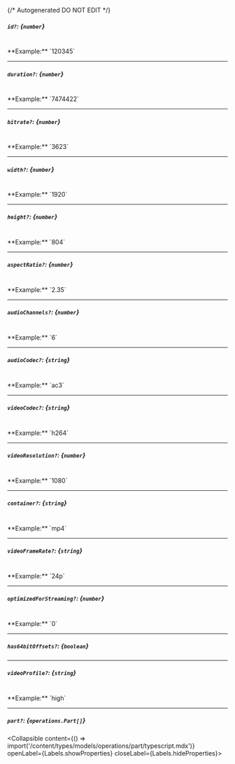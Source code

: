 {/* Autogenerated DO NOT EDIT  */}

##### `id?`: *{`number`}*
<br/>
**Example:** `120345`

---
##### `duration?`: *{`number`}*
<br/>
**Example:** `7474422`

---
##### `bitrate?`: *{`number`}*
<br/>
**Example:** `3623`

---
##### `width?`: *{`number`}*
<br/>
**Example:** `1920`

---
##### `height?`: *{`number`}*
<br/>
**Example:** `804`

---
##### `aspectRatio?`: *{`number`}*
<br/>
**Example:** `2.35`

---
##### `audioChannels?`: *{`number`}*
<br/>
**Example:** `6`

---
##### `audioCodec?`: *{`string`}*
<br/>
**Example:** `ac3`

---
##### `videoCodec?`: *{`string`}*
<br/>
**Example:** `h264`

---
##### `videoResolution?`: *{`number`}*
<br/>
**Example:** `1080`

---
##### `container?`: *{`string`}*
<br/>
**Example:** `mp4`

---
##### `videoFrameRate?`: *{`string`}*
<br/>
**Example:** `24p`

---
##### `optimizedForStreaming?`: *{`number`}*
<br/>
**Example:** `0`

---
##### `has64bitOffsets?`: *{`boolean`}*

---
##### `videoProfile?`: *{`string`}*
<br/>
**Example:** `high`

---
##### `part?`: *{`operations.Part[]`}*
<Collapsible content={() => import('/content/types/models/operations/part/typescript.mdx')} openLabel={Labels.showProperties} closeLabel={Labels.hideProperties}>
</Collapsible>


